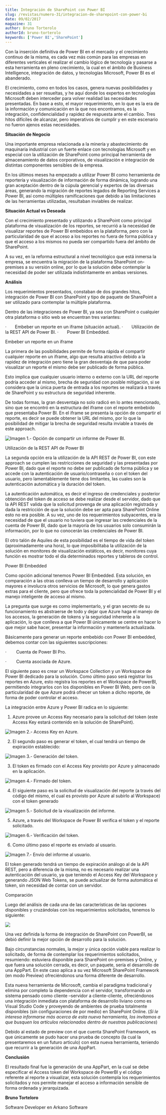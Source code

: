 ```yaml
---
title: Integración de SharePoint con Power BI
slug: /revistas/numero-31/integracion-de-sharepoint-con-power-bi
date: 09/02/2017
magazine: 31
author: Bruno Torterolo
authorId: bruno-torterolo
keywords: ['Power BI','SharePoint']
---
```



<ArticleHeader frontmatter={props.pageContext.frontmatter} />



Con la inserción definitiva de Power BI en el mercado y el crecimiento continuo de la misma, es cada vez más común para las empresas en diferentes verticales el realizar el cambio lógico de tecnología y pasarse a esta herramienta en pleno crecimiento, la cual en el ámbito de Business Intelligence, integración de datos, y tecnologías Microsoft, Power BI es el abanderado.

El crecimiento, como en todos los casos, genera nuevas posibilidades y necesidades a ser resueltas, y he aquí donde los expertos en tecnologías Microsoft deben interceder para volver realidad las necesidades presentadas. En base a esto, el mayor requerimiento, en lo que es la era de la información y comunicación en la que nos encontramos, es la integración, confidencialidad y rapidez de respuesta ante el cambio. Tres hitos difíciles de alcanzar, pero imperativos de cumplir y en este escenario no fueron ajenos estas necesidades.

**Situación de Negocio**

Una importante empresa relacionada a la minería y abastecimiento de maquinaria industrial con un fuerte enlace con tecnologías Microsoft y en especial con la utilización de SharePoint como principal herramienta de almacenamiento de datos corporativos, de visualización e integración de distintas componentes sensibles de la empresa.

En los últimos meses ha empezado a utilizar Power BI como herramienta de reportería y visualización de información de forma dinámica, logrando una gran aceptación dentro de la cúpula gerencial y expertos de las diversas áreas, generando la migración de reportes legados de Reporting Services a Power BI, así como múltiples ramificaciones que debido a las limitaciones de las herramientas utilizadas, resultaban inviables de realizar.

**Situación Actual vs Deseada**

Con el crecimiento presentado y utilizando a SharePoint como principal plataforma de visualización de los reportes, se recurrió a la necesidad de visualizar reportes de Power BI embebidos en la plataforma, pero con la particularidad de que el acceso a los reportes no fuera de forma pública y que el acceso a los mismos no pueda ser compartido fuera del ámbito de SharePoint.

A su vez, en la reforma estructural a nivel tecnológico que está inmersa la empresa, se encuentra la migración de la plataforma SharePoint on-premises a su versión online, por lo que la solución debe contemplar la necesidad de poder ser utilizada indistintamente en ambas versiones.

**Análisis**

Los requerimientos presentados, constaban de dos grandes hitos, integración de Power BI con SharePoint y tipo de paquete de SharePoint a ser utilizado para contemplar la múltiple plataforma.

Dentro de las integraciones de Power BI, ya sea con SharePoint o cualquier otra plataforma o sitio web se encuentran tres variantes:

·       Embeber un reporte en un iframe (situación actual).
·       Utilización de la REST API de Power BI.
·       Power BI Embedded.

Embeber un reporte en un iframe

La primera de las posibilidades permite de forma rápida el compartir cualquier reporte en un iframe, algo que resulta atractivo debido a la rapidez de integración pero tiene la gran desventaja de que para poder visualizar un reporte el mismo debe ser publicado de forma pública.

Esto implica que cualquier usuario interno o externo con la URL del reporte podría acceder al mismo, brecha de seguridad con posible mitigación, si se considera que la única puerta de entrada a los reportes se realizará a través de SharePoint y su estructura de seguridad inherente.

De todas formas, la gran desventaja no solo radicó en lo antes mencionado, sino que se encontró en la estructura del iframe con el reporte embebido que presentaba Power BI. En el iframe se presenta la opción de compartir el reporte, es decir se puede obtener la URL del mismo, por lo que la posibilidad de mitigar la brecha de seguridad resulta inviable a través de este approach.

![Imagen 1.- Opción de compartir un informe de Power BI.](../../../images/numero31/integracion-de-sharepoint-con-power-bi/imagen1.png)

Utilización de la REST API de Power BI

La segunda opción era la utilización de la API REST de Power BI, con este approach se cumplen las restricciones de seguridad y las presentadas por Power BI, dado que el reporte no debe ser publicado de forma pública y se accede con la autenticación de usuario/contraseña o con el token del usuario, pero lamentablemente tiene dos limitantes, las cuales son la autenticación automática y la duración del token.

La autenticación automática, es decir el ingreso de credenciales y posterior obtención del token de acceso se debe realizar desde el servidor, dado que la API REST valida que la solicitud provenga de una aplicación registrada y dada la restricción de que la solución debe ser apta para SharePoint Online esto no era posible. A su vez, uno de los requerimientos subyacentes, era la necesidad de que el usuario no tuviera que ingresar las credenciales de la cuenta de Power BI, dado que la mayoría de los usuarios solo consumirán la información, por lo que no conocerán las credenciales de Power BI.

El otro talón de Aquiles de esta posibilidad es el tiempo de vida del token (aproximadamente una hora), lo que imposibilitaba la utilización de la solución en monitores de visualización estáticos, es decir, monitores cuya función es mostrar todo el día determinados reportes y tableros de control.

Power BI Embedded

Como opción adicional tenemos Power BI Embedded. Esta solución, en comparación a las otras conlleva un tiempo de desarrollo y aplicación mayores e involucra otros servicios de Microsoft, lo que genera gastos extras para el cliente, pero que ofrece toda la potencialidad de Power BI y el manejo inteligente de acceso al mismo.

La pregunta que surge es como implementarlo, y el gran secreto de su funcionamiento es abstraerse de todo y dejar que Azure haga el manejo de los accesos, la generación de tokens y la seguridad inherente a la aplicación, lo que conlleva a que Power BI únicamente se centre en hacer lo que mejor sabe hacer, presentar la información y mantenerla actualizada.

Básicamente para generar un reporte embebido con Power BI embedded, debemos contar con las siguientes suscripciones:

·          Cuenta de Power BI Pro.

·          Cuenta asociada de Azure.

El siguiente paso es crear un Workspace Collection y un Workspace de Power BI dedicado para la solución. Como último paso será registrar los reportes en Azure, esto registra los reportes en el Workspace de PowerBI, permitiendo integrarlos con los disponibles en Power BI Web, pero con la particularidad de que Azure podrá ofrecer un token a dicho reporte, de forma de poder controlar el acceso.

La integración entre Azure y Power BI radica en lo siguiente:

1.  Azure provee un Access Key necesario para la solicitud del token (este Access Key estará contenido en la solución de SharePoint).​

​![Imagen 2.- Access Key en Azure.](../../../images/numero31/integracion-de-sharepoint-con-power-bi/image5.png)

2. El segundo paso es generar el token, el cual tendrá un tiempo de expiración establecido:

![Imagen 3.- Generación del token.](../../../images/numero31/integracion-de-sharepoint-con-power-bi/image6.png)

3. El token es firmado con el Access Key provisto por Azure y almacenado en la aplicación.

![Imagen 4.- Firmado del token.](../../../images/numero31/integracion-de-sharepoint-con-power-bi/image7.png)

4. El siguiente paso es la solicitud de visualización del reporte (a través del código del mismo, el cual es provisto por Azure al subirlo al Workspace) con el token generado

![Imagen 5.- Solicitud de la visualización del informe.](../../../images/numero31/integracion-de-sharepoint-con-power-bi/image8.png)

5.  Azure, a través del Workspace de Power BI verifica el token y el reporte solicitado.

![Imagen 6.- Verificación del token.](../../../images/numero31/integracion-de-sharepoint-con-power-bi/image9.png)

6.  Como último paso el reporte es enviado al usuario.

![Imagen 7.- Envío del informe al usuario.](../../../images/numero31/integracion-de-sharepoint-con-power-bi/image10.png)

El token generado tendrá un tiempo de expiración análogo al de la API REST, pero a diferencia de la misma, no es necesario realizar una autenticación del usuario, ya que teniendo el Access Key del Workspace y generando JSON Web Tokens, se puede actualizar de forma automática el token, sin necesidad de contar con un servidor.

Comparación

Luego del análisis de cada una de las características de las opciones disponibles y cruzándolas con los requerimientos solicitados, tenemos lo siguiente: ​​​



![](../../../images/numero31/integracion-de-sharepoint-con-power-bi/imagen2.png)

Una vez definida la forma de integración de SharePoint con PowerBI, se debió definir la mejor opción de desarrollo para la solución.

Bajo circunstancias normales, la mejor y única opción viable para realizar lo solicitado, de forma de contemplar los requerimientos solicitados, resumiendo: estuviera disponible para SharePoint on-premises y Online, y que fuera una solución cerrada, es decir, un paquete, sería el desarrollo de una AppPart. En este caso aplica a su vez Microsoft SharePoint Framework (en modo Preview) ofreciéndonos una forma diferente de desarrollo.

Esta nueva herramienta de Microsoft, cambia el paradigma tradicional y elimina por completo la dependencia con el servidor, transformando un sistema pensado como cliente –servidor a cliente-cliente, ofreciéndonos una integración inmediata con plataforma de desarrollo liviano como es Visual Studio Code y proveyendo de ambientes de prueba totalmente disponibles (sin configuraciones de por medio) en SharePoint Online. (*Si le interesa informarse más acerca de esta nueva herramienta, los invitamos a que busquen los artículos relacionados dentro de nuestras publicaciones*)

Debido al estado de preview con el que cuenta SharePoint Framework, es que únicamente se pudo hacer una prueba de concepto (la cual la presentaremos en un futuro articulo) con esta nueva herramienta, teniendo que recurrir a la generación de una AppPart.



**Conclusión**

El resultado final fue la generación de una AppPart, en la cual se debe especificar el Access token del Workspace de PowerBI y el código referente al reporte a visualizar, esta solución contempla los requerimientos solicitados y nos permite manejar el acceso a información sensible de forma ordenada y jerarquizada.



**Bruno Torteloro**

Software Developer en Arkano Software​

